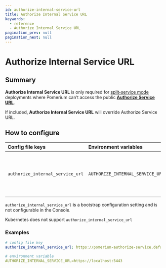 ```yaml
---
id: authorize-internal-service-url
title: Authorize Internal Service URL
keywords:
  - reference
  - Authorize Internal Service URL
pagination_prev: null
pagination_next: null
---
```



# Authorize Internal Service URL

## Summary

**Authorize Internal Service URL** is only required for [split-service mode](/docs/internals/configuration#all-in-one-vs-split-service-mode) deployments where Pomerium can’t access the public [**Authorize Service URL**](/docs/reference/authorize-service-url).

If included, **Authorize Internal Service URL** will override Authorize Service URL.

## How to configure

<Tabs>
<TabItem value="Core" label="Core">

| **Config file keys** | **Environment variables** | **Type** | **Usage** |
| :-- | :-- | :-- | :-- |
| `authorize_internal_service_url` | `AUTHORIZE_INTERNAL_SERVICE_URL` | `URL` | **required** (Inferred in all-in-one mode to be localhost) |

</TabItem>
<TabItem value="Enterprise" label="Enterprise">

`authorize_internal_service_url` is a bootstrap configuration setting and is not configurable in the Console.

</TabItem>
<TabItem value="Kubernetes" label="Kubernetes">

Kubernetes does not support `authorize_internal_service_url`

</TabItem>
</Tabs>

### Examples

```yaml
# config file key
authorize_internal_service_url: https://pomerium-authorize-service.default.svc.cluster.local

# environment variable
AUTHORIZE_INTERNAL_SERVICE_URL=https://localhost:5443
```
